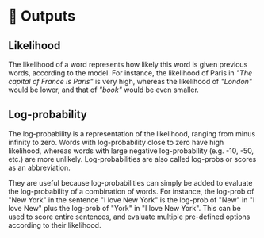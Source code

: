 
# 🎯 Outputs

## Likelihood
The likelihood of a word represents how likely this word is given previous words, according to the model. For instance, the likelihood of Paris in *"The capital of France is Paris"* is very high, 
whereas the likelihood of *"London"* would be lower, and that of *"book"* would be even smaller.

## Log-probability
The log-probability is a representation of the likelihood, ranging from minus infinity to zero. Words with log-probability close to zero have high likelihood, 
whereas words with large negative log-probability (e.g. -10, -50, etc.) are more unlikely. Log-probabilities are also called log-probs or scores as an abbreviation.

They are useful because log-probabilities can simply be added to evaluate the log-probability of a combination of words. 
For instance, the log-prob of "New York" in the sentence "I love New York" is the log-prob of "New" in "I love New" plus the log-prob of "York" in "I love New York". 
This can be used to score entire sentences, and evaluate multiple pre-defined options according to their likelihood.